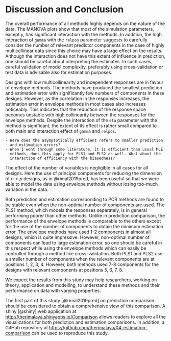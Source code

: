 # Discussion and Conclusion

The overall performance of all methods highly depends on the nature of the data. The MANOVA plots show that most of the simulation parameters, except `p`, has significant interaction with the methods. In addition, the high interaction of `gamma` with the `relpos` parameter suggests to carefully consider the number of relevant predictor components in the case of highly multicollinear data since this choice may have a large effect on the results. Although the interaction does not have this extent of influence in prediction, one should be careful about interpreting the estimates. In such cases, careful validation of model complexity, preferably using cross-validation or test data is advisable also for estimation purposes.

Designs with low multicollinearity and independent responses are in favour of envelope methods. The methods have produced the smallest prediction and estimation error with significantly few numbers of components in these designs. However, as the correlation in the responses increases, the estimation error in envelope methods in most cases also increases noticeably. This indicates that the reduction of the response space becomes unstable with high collinearity between the responses for the envelope methods. Despite the interaction of the `eta` parameter with the method is significant, the extent of its effect is rather small compared to both main and interaction effect of `gamma` and `relpos`. \add{Since the envelope methods are likelihood based and are asymptotically efficient (ref ....), with sufficiently large number of samples, the methods can produce smaller prediction and estimation errors than others usual MLE methods.} 

```
- Here does the asymptotically efficient refers to smaller prediction 
  and estimation errors?
- When I went through some literature, it is efficient than usual MLE 
  methods, does this apply for PLS1 and PLS2 as well. What about the 
  interaction of efficiency with the biasedness?
```

The effect of the number of variables is negligible in all cases for all designs. Here the use of principal components for reducing the dimension of $n<p$ designs, as in @rimal2019pred, has been useful so that we were able to model the data using envelope methods without losing too-much variation in the data.

Both prediction and estimation corresponding to PCR methods are found to be stable even when the non-optimal number of components are used. The PLS1 method, which models the responses separately, is in general performing poorer than other methods. Unlike in prediction comparison, the performance of the envelope methods is comparable to the others except for the use of the number of components to obtain the minimum estimation error. The envelope methods have used 1-2 components in almost all designs, which is quite impressive. However, non-optimal number of components can lead to large estimation error, so one should be careful in this respect while using the envelope methods which can easily be controlled through a method like cross-validation. Both PLS1 and PLS2 use a smaller number of components when the relevant components are at positions 1, 2, 3, 4. However, both methods used 7-8 components for the designs with relevant components at positions 5, 6, 7, 8.

We expect the results from this study may help researchers, working on theory, application and modelling, to understand these methods and their performance on data with varying properties.

The first part of this study [@rimal2019pred] on prediction comparison should be considered to obtain a comprehensive view of this comparison. A shiny [@shiny] web application at [http://therimalaya.shinyapps.io/Comparison](http://therimalaya.shinyapps.io/Comparison) allows readers to explore all the visualizations for both prediction and estimation comparisons. In addition, a GitHub repository at [https://github.com/therimalaya/04-estimation-comparison](https://github.com/therimalaya/04-estimation-comparison) can be used to reproduce this study.
